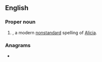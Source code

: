 ==English==

===Proper noun===
{{en-proper noun}}

# {{given name|en|female|from=Germanic languages}}, a modern [[nonstandard]] spelling of [[Alicia]].

===Anagrams===
* {{anagrams|en|a=aaehils|Aleshia|Lahaies|halesia}}